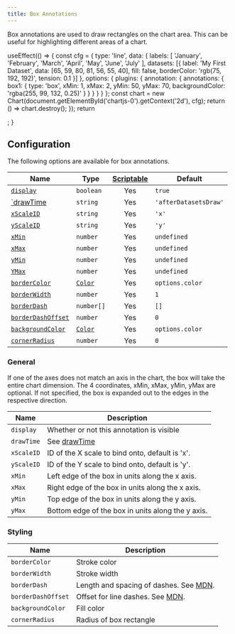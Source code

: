 ```yaml
---
title: Box Annotations
---
```


Box annotations are used to draw rectangles on the chart area. This can be useful for highlighting different areas of a chart.


  useEffect(() => {
    const cfg = {
      type: 'line',
      data: {
        labels: [
          'January',
          'February',
          'March',
          'April',
          'May',
          'June',
          'July'
        ],
        datasets: [{
          label: 'My First Dataset',
          data: [65, 59, 80, 81, 56, 55, 40],
          fill: false,
          borderColor: 'rgb(75, 192, 192)',
          tension: 0.1
        }]
      },
      options: {
        plugins: {
          annotation: {
            annotations: {
              box1: {
                type: 'box',
                xMin: 1,
                xMax: 2,
                yMin: 50,
                yMax: 70,
                backgroundColor: 'rgba(255, 99, 132, 0.25)'
              }
            }
          }
        }
      }
    };
    const chart = new Chart(document.getElementById('chartjs-0').getContext('2d'), cfg);
    return () => chart.destroy();
  });
  return <div className="chartjs-wrapper"><canvas id="chartjs-0" className="chartjs"></canvas></div>;
}

<ExampleChart/>

## Configuration

The following options are available for box annotations.

| Name | Type | [Scriptable](../options#scriptable-options) | Default
| ---- | ---- | :----: | ----
| [`display`](#general) | `boolean` | Yes | `true`
| [`drawTime](#general) | `string` | Yes | `'afterDatasetsDraw'`
| [`xScaleID`](#general) | `string` | Yes | `'x'`
| [`yScaleID`](#general) | `string` | Yes | `'y'`
| [`xMin`](#general) | `number` | Yes | `undefined`
| [`xMax`](#general) | `number` | Yes | `undefined`
| [`yMin`](#general) | `number` | Yes | `undefined`
| [`YMax`](#general) | `number` | Yes | `undefined`
| [`borderColor`](#styling) | [`Color`](../optionsd#color) | Yes | `options.color`
| [`borderWidth`](#styling) | `number`| Yes | `1`
| [`borderDash`](#styling) | `number[]`| Yes | `[]`
| [`borderDashOffset`](#styling) | `number`| Yes | `0`
| [`backgroundColor`](#styling) | [`Color`](../options#color) | Yes | `options.color`
| [`cornerRadius`](#styling) | `number` | Yes | `0`

### General

If one of the axes does not match an axis in the chart, the box will take the entire chart dimension. The 4 coordinates, xMin, xMax, yMin, yMax are optional. If not specified, the box is expanded out to the edges in the respective direction.

| Name | Description |
| ---- | ---- |
| `display` | Whether or not this annotation is visible
| `drawTime` | See [drawTime]('../options#draw-time)
| `xScaleID` | ID of the X scale to bind onto, default is 'x'.
| `yScaleID` | ID of the Y scale to bind onto, default is 'y'.
| `xMin` | Left edge of the box in units along the x axis.
| `xMax` | Right edge of the box in units along the x axis.
| `yMin` | Top edge of the box in units along the y axis.
| `yMax` | Bottom edge of the box in units along the y axis.

### Styling

| Name | Description |
| ---- | ---- |
| `borderColor` | Stroke color
| `borderWidth` | Stroke width
| `borderDash` | Length and spacing of dashes. See [MDN](https://developer.mozilla.org/en-US/docs/Web/API/CanvasRenderingContext2D/setLineDash).
| `borderDashOffset` | Offset for line dashes. See [MDN](https://developer.mozilla.org/en-US/docs/Web/API/CanvasRenderingContext2D/lineDashOffset).
| `backgroundColor` | Fill color
| `cornerRadius` | Radius of box rectangle

